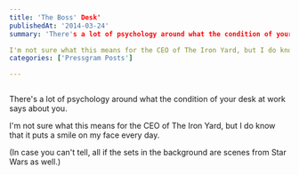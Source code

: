 ```yaml
---
title: 'The Boss' Desk'
publishedAt: '2014-03-24'
summary: 'There's a lot of psychology around what the condition of your desk at work says about you. 

I'm not sure what this means for the CEO of The Iron Yard, but I do know that it puts a smile on my face ev...'
categories: ['Pressgram Posts']

---
```


<Image src="/images/blog/the-boss-desk/wpid-53304905623eb3.87528218.jpg" alt="" width={800} height={600} />

There's a lot of psychology around what the condition of your desk at work says about you.

I'm not sure what this means for the CEO of The Iron Yard, but I do know that it puts a smile on my face every day.

(In case you can't tell, all if the sets in the background are scenes from Star Wars as well.)
